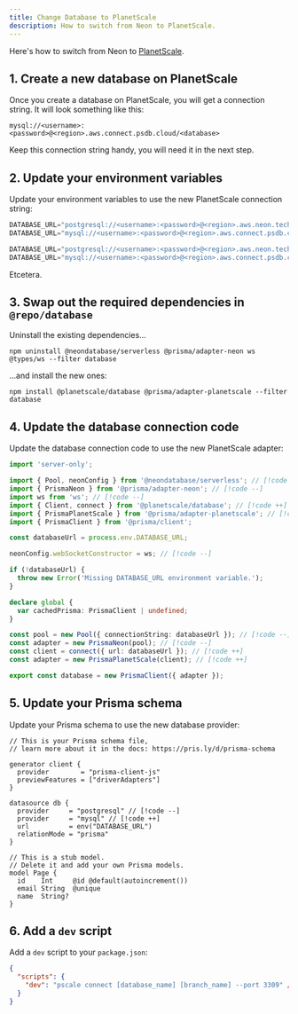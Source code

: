 ```yaml
---
title: Change Database to PlanetScale
description: How to switch from Neon to PlanetScale.
---
```


Here's how to switch from Neon to [PlanetScale](https://planetscale.com).

## 1. Create a new database on PlanetScale

Once you create a database on PlanetScale, you will get a connection string. It will look something like this:

```
mysql://<username>:<password>@<region>.aws.connect.psdb.cloud/<database>
```

Keep this connection string handy, you will need it in the next step.

## 2. Update your environment variables

Update your environment variables to use the new PlanetScale connection string:

```js apps/database/.env
DATABASE_URL="postgresql://<username>:<password>@<region>.aws.neon.tech/<database>" // [!code --]
DATABASE_URL="mysql://<username>:<password>@<region>.aws.connect.psdb.cloud/<database>" // [!code ++]
```

```js apps/app/.env.local
DATABASE_URL="postgresql://<username>:<password>@<region>.aws.neon.tech/<database>" // [!code --]
DATABASE_URL="mysql://<username>:<password>@<region>.aws.connect.psdb.cloud/<database>" // [!code ++]
```

Etcetera.

## 3. Swap out the required dependencies in `@repo/database`

Uninstall the existing dependencies...

```package-install
npm uninstall @neondatabase/serverless @prisma/adapter-neon ws @types/ws --filter database
```

...and install the new ones:

```package-install
npm install @planetscale/database @prisma/adapter-planetscale --filter database
```

## 4. Update the database connection code

Update the database connection code to use the new PlanetScale adapter:

```ts packages/database/index.ts
import 'server-only';

import { Pool, neonConfig } from '@neondatabase/serverless'; // [!code --]
import { PrismaNeon } from '@prisma/adapter-neon'; // [!code --]
import ws from 'ws'; // [!code --]
import { Client, connect } from '@planetscale/database'; // [!code ++]
import { PrismaPlanetScale } from '@prisma/adapter-planetscale'; // [!code ++]
import { PrismaClient } from '@prisma/client';

const databaseUrl = process.env.DATABASE_URL;

neonConfig.webSocketConstructor = ws; // [!code --]

if (!databaseUrl) {
  throw new Error('Missing DATABASE_URL environment variable.');
}

declare global {
  var cachedPrisma: PrismaClient | undefined;
}

const pool = new Pool({ connectionString: databaseUrl }); // [!code --]
const adapter = new PrismaNeon(pool); // [!code --]
const client = connect({ url: databaseUrl }); // [!code ++]
const adapter = new PrismaPlanetScale(client); // [!code ++]

export const database = new PrismaClient({ adapter });
```

## 5. Update your Prisma schema

Update your Prisma schema to use the new database provider:

```prisma packages/database/prisma/schema.prisma
// This is your Prisma schema file,
// learn more about it in the docs: https://pris.ly/d/prisma-schema

generator client {
  provider        = "prisma-client-js"
  previewFeatures = ["driverAdapters"]
}

datasource db {
  provider     = "postgresql" // [!code --]
  provider     = "mysql" // [!code ++]
  url          = env("DATABASE_URL")
  relationMode = "prisma"
}

// This is a stub model.
// Delete it and add your own Prisma models.
model Page {
  id    Int     @id @default(autoincrement())
  email String  @unique
  name  String?
}
```

## 6. Add a `dev` script

Add a `dev` script to your `package.json`:

```json packages/database/package.json
{
  "scripts": {
    "dev": "pscale connect [database_name] [branch_name] --port 3309" // [!code ++]
  }
}
```
